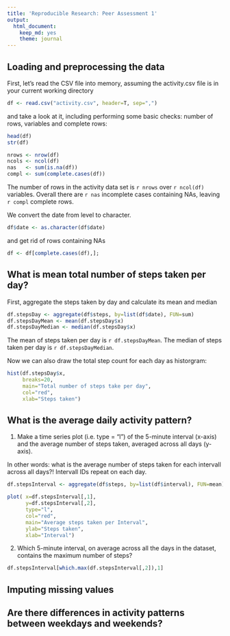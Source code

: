 ```yaml
---
title: 'Reproducible Research: Peer Assessment 1'
output:
  html_document:
    keep_md: yes
    theme: journal
---
```




## Loading and preprocessing the data

First, let's read the CSV file into memory, assuming the activity.csv file is in your current working directory


```r
df <- read.csv("activity.csv", header=T, sep=",")
```

and take a look at it, including performing some basic checks: number of rows, variables and complete rows:

```r
head(df)
str(df)

nrows <- nrow(df)
ncols <- ncol(df)
nas   <- sum(is.na(df))
compl <- sum(complete.cases(df))
```

The number of rows in the activity data set is `r nrows` over `r ncol(df)` variables. Overall there are  `r nas` incomplete cases containing NAs, leaving `r compl` complete rows. 

We convert the date from level to character. 

```r
df$date <- as.character(df$date)
```

and get rid of rows containing NAs 

```r
df <- df[complete.cases(df),]; 
```



## What is mean total number of steps taken per day?

First, aggregate the steps taken by day and calculate its mean and median

```r
df.stepsDay <- aggregate(df$steps, by=list(df$date), FUN=sum)
df.stepsDayMean <- mean(df.stepsDay$x)
df.stepsDayMedian <- median(df.stepsDay$x)
```

The mean of steps taken per day is `r df.stepsDayMean`. The median of steps taken per day is `r df.stepsDayMedian`. 

Now we can also draw the total step count for each day as historgram: 

```r
hist(df.stepsDay$x, 
     breaks=20,
     main="Total number of steps take per day", 
     col="red", 
     xlab="Steps taken")
```



## What is the average daily activity pattern?

1. Make a time series plot (i.e. type = "l") of the 5-minute interval (x-axis)
and the average number of steps taken, averaged across all days (y-axis). 

In other words: what is the average number of steps taken for each intervall across all days?! Intervall IDs repeat on each day. 

```r
df.stepsInterval <- aggregate(df$steps, by=list(df$interval), FUN=mean)

plot( x=df.stepsInterval[,1], 
      y=df.stepsInterval[,2], 
      type="l",
      col="red",
      main="Average steps taken per Interval",
      ylab="Steps taken", 
      xlab="Interval")
```


2. Which 5-minute interval, on average across all the days in the dataset,
contains the maximum number of steps?

```r
df.stepsInterval[which.max(df.stepsInterval[,2]),1]
```



## Imputing missing values



## Are there differences in activity patterns between weekdays and weekends?
